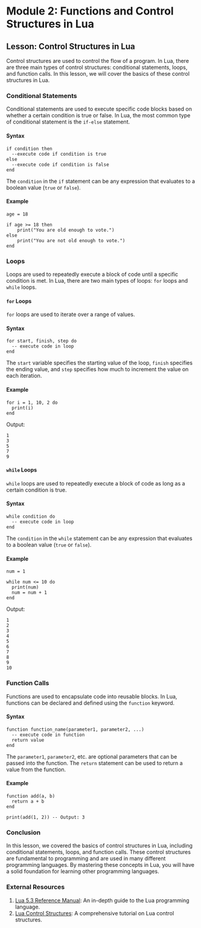 # Module 2: Functions and Control Structures in Lua
## Lesson: Control Structures in Lua

Control structures are used to control the flow of a program. In Lua, there are three main types of control structures: conditional statements, loops, and function calls. In this lesson, we will cover the basics of these control structures in Lua.

### Conditional Statements

Conditional statements are used to execute specific code blocks based on whether a certain condition is true or false. In Lua, the most common type of conditional statement is the `if-else` statement.

#### Syntax

```
if condition then
  --execute code if condition is true
else
  --execute code if condition is false
end
```

The `condition` in the `if` statement can be any expression that evaluates to a boolean value (`true` or `false`).

#### Example

```
age = 18

if age >= 18 then
    print("You are old enough to vote.")
else
    print("You are not old enough to vote.")
end
```

### Loops

Loops are used to repeatedly execute a block of code until a specific condition is met. In Lua, there are two main types of loops: `for` loops and `while` loops.

#### `for` Loops

`for` loops are used to iterate over a range of values.

#### Syntax

```
for start, finish, step do
  -- execute code in loop
end
```

The `start` variable specifies the starting value of the loop, `finish` specifies the ending value, and `step` specifies how much to increment the value on each iteration.

#### Example

```
for i = 1, 10, 2 do
  print(i)
end
```

Output:

```
1
3
5
7
9
```

#### `while` Loops

`while` loops are used to repeatedly execute a block of code as long as a certain condition is true.

#### Syntax

```
while condition do
  -- execute code in loop
end
```

The `condition` in the `while` statement can be any expression that evaluates to a boolean value (`true` or `false`).

#### Example

```
num = 1

while num <= 10 do
  print(num)
  num = num + 1
end
```

Output:

```
1
2
3
4
5
6
7
8
9
10
```

### Function Calls

Functions are used to encapsulate code into reusable blocks. In Lua, functions can be declared and defined using the `function` keyword.

#### Syntax

```
function function_name(parameter1, parameter2, ...)
  -- execute code in function
  return value
end
```

The `parameter1`, `parameter2`, etc. are optional parameters that can be passed into the function. The `return` statement can be used to return a value from the function.

#### Example

```
function add(a, b)
  return a + b
end

print(add(1, 2)) -- Output: 3
```

### Conclusion

In this lesson, we covered the basics of control structures in Lua, including conditional statements, loops, and function calls. These control structures are fundamental to programming and are used in many different programming languages. By mastering these concepts in Lua, you will have a solid foundation for learning other programming languages.

### External Resources

1. [Lua 5.3 Reference Manual](https://www.lua.org/manual/5.3/): An in-depth guide to the Lua programming language.
2. [Lua Control Structures](https://www.tutorialspoint.com/lua/lua_control_statements.htm): A comprehensive tutorial on Lua control structures.